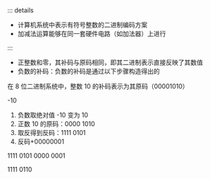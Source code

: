 ::: details

- 计算机系统中表示有符号整数的二进制编码方案
- 加减法运算能够在同一套硬件电路（如加法器）上进行

:::

- 正整数和零，其补码与原码相同，即其二进制表示直接反映了其数值
- 负数的补码：负数的补码是通过以下步骤构造得出的

在 8 位二进制系统中，整数 10 的补码表示为其原码（00001010）

-10

1. 负数取绝对值 -10 变为 10
2. 正数 10 的原码：0000 1010
3. 取反得到反码：1111 0101
4. 反码+00000001

1111 0101
0000 0001

1111 0110
